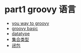 = part1 groovy 语言 =

* [[part1/your_way_to_groovy|you way to groovy]]
* [[part1/groovy_basic|groovy basic]]
* [[part1/datatype|datatype]]
* [[part1/collection|集合类型]]
* [[part1/closure|闭包]]
